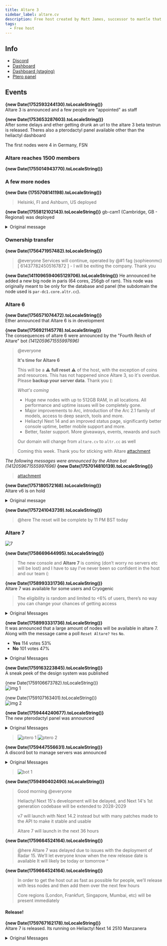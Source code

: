 ```yaml
---
title: Altare 3
sidebar_label: altare.cv
description: Free host created by Matt James, successor to mantle that was never a thing
tags:
  - Free host
---
```


## Info
* [Discord](https://discord.gg/8Tpnevea)
* [Dashboard](https://console.altare.cv/)
* [Dashboard (staging)](https://staging.altare.cv/)
* [Ptero panel](https://panel.altare.cv)

## Events
**{new Date(1752593244130).toLocaleString()}**  
Altare 3 is announced and a few people are "appointed" as staff

**{new Date(1753653287603).toLocaleString()}**  
After some delays and ether getting drunk an url to the altare 3 beta testrun is released. Theres also a pterodactyl panel available other than the heliactyl dashboard

The first nodes were 4 in Germany, FSN

### Altare reaches 1500 members
**{new Date(1755014943770).toLocaleString()}**

### A few more nodes
**{new Date (1755708141198).toLocaleString()}**
>Helsinki, FI and Ashburn, US deployed
>

**{new Date(1755812102143).toLocaleString()}**
gb-cam1 (Cambridge, GB - Regional) was deployed
<details>
<summary>Original message</summary>
>@everyone I have identified the root cause of the outages today and it has been permanently fixed
>
>There will be major changes. ZTL and Altare will move closer. Altare will begin using IPs and more services from ZTL. Management will be shared and we will begin offering more paid and enterprise services alongside Altare’s free hosting for extra revenue. This contrasts to the previous system of ZTL being by Altare and just being a subsidiary but a completely separate thing 
>
>Control over Altare & ZTL will more evenly split. Other team members will have access to infrastructure and core assets so that outages like today cannot reoccur 
>
>All new nodes have been deployed. Pending to be added to the dashboard, ETA tomorrow depending on team availability 
>
>gb-cam1 (Cambridge, GB - Regional) is also now available
>

</details>

### Ownership transfer
**{new Date(1756471957482).toLocaleString()}**  
>@everyone Services will continue, operated by @#1 fag (sophieonmc) [ 614377824505167872 ] - I will be exiting the company. Thank you
>

**{new Date(1411096594065129706).toLocaleString()}**
He announced he added a new big node in paris (64 cores, 256gb of ram). This node was originally meant to be only for the database and panel (the subdomain the node used is `par-dc1.core.altr.cc`).

### Altare 6
**{new Date(1756571074472).toLocaleString()}**  
Ether announced that Altare 6 is in development

**{new Date(1756921145778).toLocaleString()}**  
The consequences of altare 6 were announced by the "Fourth Reich of Altare" bot *(1412059671555997696)*

>@everyone
>
>**It's time for Altare 6**
>
>This will be a :warning: **full reset** :warning: of the host, with the exception of coins and resources. This has not happened since Altare 3, so it's overdue. Please **backup your server data**. Thank you (:
>
>*What's coming*
>- Huge new nodes with up to 512GB RAM, in all locations. All performance and uptime issues will be completely gone.
>- Major improvements to Arc, introduction of the Arc 2.1 family of models, access to deep search, tools and more.
>- Heliactyl Next 14 and an improved status page, significantly better console uptime, better mobile support and more.
>- Better, faster support. More giveaways, events, rewards and such
>
>Our domain will change from `altare.cv` to `altr.cc` as well
>
>Coming this week. Thank you for sticking with Altare
>[attachment](https://summerhosts.github.io/media/altare/6.png)
>

_The following messages were announced by the Altare bot (1412059671555997696)_
**{new Date(1757014810139).toLocaleString()}**  
>[attachment](https://summerhosts.github.io/media/altare/6_dashboard.png)
>

**{new Date(1757180572168).toLocaleString()}**  
Altare v6 is on hold

<details>
<summary>Original message</summary>
>@everyone
>
>Please note that Altare 6 is on schedule, the reset will be completed tomorrow - the new console has finished development and will be privately tested today.
>
>The Asia nodes will not be available while we source a new provider. They will be upgraded to our new standards to ensure decent enough performance.
>
>Karlskrona, SE, Stockholm, SE, Amsterdam, NL, so on will be available, ALL locations on Altare v6 are what we would consider "High Performance - Max" locations by v5 standards. This means they have several hundred GBs of RAM and enough capacity for thousands of servers.
>

</details>

**{new Date(1757241043739).toLocaleString()}**  
>@here The reset will be complete by 11 PM BST today
>

### Altare 7
![7](https://summerhosts.github.io/media/altare/7.png)

**{new Date(1758669644995).toLocaleString()}**  
>The new console and **Altare 7** is coming (don’t worry no servers etc will be lost) and I have to say I’ve never been so confident in the host and our team (:
>

**{new Date(1758993331736).toLocaleString()}**  
Altare 7 was available for some users and Cryogenic
>The eligibility is random and limited to \<6% of users, there’s no way you can change your chances of getting access
>

<details>
<summary>Original Messages</summary>

>@everyone Over the next few hours, we will begin releasing Altare 7 powered our 15th generation software to a select number of users, alongside Arc 4 Agent 
>
>Let us know what you think and if you encounter (you probably will) any bugs. Please DM me in such case. Avoid sending any screenshots anywhere of the new console please, keep it to yourself or I will personally suspend your account. Thank you (:
>

>The eligibility is random and limited to \<6% of users, there’s no way you can change your chances of getting access
>

</details>

**{new Date(1758993331736).toLocaleString()}**  
It was announced that a large amount of nodes will be available in altare 7. Along with the message came a poll `Reset Altare?` `Yes` `No`.
- **Yes** 114 votes 53%
- **No** 101 votes 47%

<details>
<summary>Original Messages</summary>

>@everyone With Altare 7, we are getting access to over 5x the amount of hardware we currently have, we can deploy up to 300 nodes and scale the host up now
>
>Our new console, website, help center and panel are also about to go into production 
>
>Would you all be happy with a reset to clear up the nodes and so we can set up our infrastructure a bit better?
>

</details>

**{new Date(1759163223845).toLocaleString()}**  
A sneak peek of the design system was published

{new Date(1759106673782).toLocaleString()}  
![img 1](https://summerhosts.github.io/media/altare/7_design_1.png)

{new Date(1759107163401).toLocaleString()}  
![img 2](https://summerhosts.github.io/media/altare/7_design_2.png)

**{new Date(1759444240677).toLocaleString()}**  
The new pterodactyl panel was announced

<details>
<summary>Original Messages</summary>

>v7's pterodactyl panel is completed (: we are getting closer. the game specific features will be kept to the panel, then the console will be sort of the general purpose panel
>

</details>

>![ptero 1](https://summerhosts.github.io/media/altare/7_ptero_1.png)
>![ptero 2](https://summerhosts.github.io/media/altare/7_ptero_2.png)
>

**{new Date(1759447556631).toLocaleString()}**  
A discord bot to manage servers was announced

<details>
<summary>Original Messages</summary>

>Users can manage their servers through three platforms: our Discord bot, the dashboard console, and the V7 Pterodactyl panel.
>

</details>

>![bot 1](https://summerhosts.github.io/media/altare/7_bot_1.png)
>

**{new Date(1759490402490).toLocaleString()}**  
>Good morning @everyone
>
>Heliactyl Next 15's development will be delayed, and Next 14's 1st generation codebase will be extended to 2028-2029
>
>v7 will launch with Next 14.2 instead but with many patches made to the API to make it stable and usable
>
>Altare 7 will launch in the next 36 hours
>

**{new Date(1759664524164).toLocaleString()}**  
>@here Altare 7 was delayed due to issues with the deployment of Radar 15. We’ll let everyone know when the new release date is available
>It will likely be today or tomorrow ^
>

**{new Date(1759664524164).toLocaleString()}**  
>In order to get the host out as fast as possible for people, we’ll release with less nodes and then add them over the next few hours 
>
>Core regions (London, Frankfurt, Singapore, Mumbai, etc) will be present immediately
>

#### Release!
**{new Date(1759767162178).toLocaleString()}**  
Altare 7 is released. Its running on Heliactyl Next 14 2510 Manzanera

<details>
<summary>Original Messages</summary>

>@everyone
>
>\<:altare:1415667527320600699> **Altare 7 (beta) is here.** 
>
>https://console.altr.cc/
>https://control.altr.cc/ *(new panel)*
>
>Not all locations are available yet. We're working adding the rest of the locations in South America and Falkenstein/Helsinki from Altare 6. This will be available later today.
>
>The console is much more stable yet, even though we haven't pushed the rewrite yet. This will happen in the next few days when we're confident in it.
>
>Elsewhere, we're aware of the huge amount of allegations and accusations against Altare due to misconduct from a former team member. We addressed this a few days and expect no disruption to Altare's operations or to our reputation.
>
>You can also manage your server via the bot now - try the link command.
>
>This is just the start of Altare 7, we just wanted to get it out. There is a LOT more coming over the next few hours and days.
>![bot 1](https://summerhosts.github.io/media/altare/7_branding.png)
>

</details>